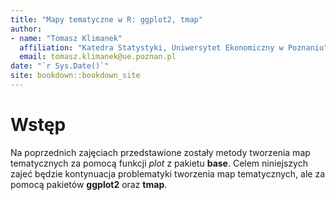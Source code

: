 ```yaml
--- 
title: "Mapy tematyczne w R: ggplot2, tmap"
author: 
- name: "Tomasz Klimanek"
  affiliation: "Katedra Statystyki, Uniwersytet Ekonomiczny w Poznaniu"
  email: tomasz.klimanek@ue.poznan.pl
date: "`r Sys.Date()`"
site: bookdown::bookdown_site
---
```


# Wstęp {-}

Na poprzednich zajęciach przedstawione zostały metody tworzenia map tematycznych za pomocą funkcji *plot* z pakietu **base**. Celem niniejszych zajeć będzie kontynuacja problematyki tworzenia map tematycznych, ale za pomocą pakietów **ggplot2** oraz **tmap**.